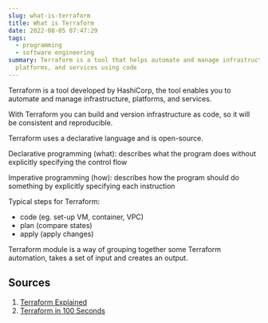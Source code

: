 ```yaml
---
slug: what-is-terraform
title: What is Terraform
date: 2022-08-05 07:47:29
tags:
  - programming
  - software engineering
summary: Terraform is a tool that helps automate and manage infrastructure,
  platforms, and services using code
---
```

Terraform is a tool developed by HashiCorp, the tool enables you to automate and manage infrastructure, platforms, and services.

With Terraform you can build and version infrastructure as code, so it will be consistent and reproducible.

Terraform uses a declarative language and is open-source.

Declarative programming (what): describes what the program does without explicitly specifying the control flow

Imperative programming (how): describes how the program should do something by explicitly specifying each instruction

Typical steps for Terraform:
- code (eg. set-up VM, container, VPC)
- plan (compare states)
- apply (apply changes)

Terraform module is a way of grouping together some Terraform automation, takes a set of input and creates an output.

## Sources
1. [Terraform Explained](https://www.youtube.com/watch?v=HmxkYNv1ksg)
2. [Terraform in 100 Seconds](https://www.youtube.com/watch?v=tomUWcQ0P3k)

 